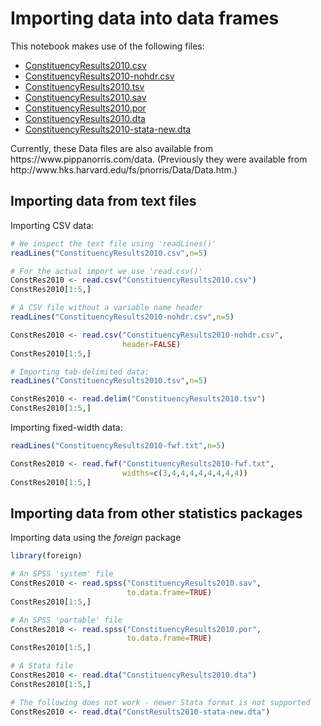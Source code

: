 # Importing data into data frames


This notebook makes use of the following files:

- [ConstituencyResults2010.csv](https://raw.githubusercontent.com/melff/dataman-r/main/data-frames/ConstituencyResults2010.csv)
- [ConstituencyResults2010-nohdr.csv](https://raw.githubusercontent.com/melff/dataman-r/main/data-frames/ConstituencyResults2010-nohdr.csv)
- [ConstituencyResults2010.tsv](https://raw.githubusercontent.com/melff/dataman-r/main/data-frames/ConstituencyResults2010.tsv)
- [ConstituencyResults2010.sav](https://raw.githubusercontent.com/melff/dataman-r/main/data-frames/ConstituencyResults2010.sav)
- [ConstituencyResults2010.por](https://raw.githubusercontent.com/melff/dataman-r/main/data-frames/ConstituencyResults2010.por)
- [ConstituencyResults2010.dta](https://raw.githubusercontent.com/melff/dataman-r/main/data-frames/ConstituencyResults2010.dta)
- [ConstituencyResults2010-stata-new.dta](https://raw.githubusercontent.com/melff/dataman-r/main/data-frames/ConstResults2010-stata-new.dta)

Currently, these Data files are also available from https://www.pippanorris.com/data.
(Previously they were available from http://www.hks.harvard.edu/fs/pnorris/Data/Data.htm.) 



## Importing data from text files


Importing CSV data:

```r
# We inspect the text file using 'readLines()'
readLines("ConstituencyResults2010.csv",n=5)
```

```r
# For the actual import we use 'read.csv()'
ConstRes2010 <- read.csv("ConstituencyResults2010.csv")
ConstRes2010[1:5,]
```

```r
# A CSV file without a variable name header
readLines("ConstituencyResults2010-nohdr.csv",n=5)
```

```r
ConstRes2010 <- read.csv("ConstituencyResults2010-nohdr.csv",
                         header=FALSE)
ConstRes2010[1:5,]
```

```r
# Importing tab-delimited data:
readLines("ConstituencyResults2010.tsv",n=5)
```

```r
ConstRes2010 <- read.delim("ConstituencyResults2010.tsv")
ConstRes2010[1:5,]
```

Importing fixed-width data:

```r
readLines("ConstituencyResults2010-fwf.txt",n=5)
```

```r
ConstRes2010 <- read.fwf("ConstituencyResults2010-fwf.txt",
                         widths=c(3,4,4,4,4,4,4,4,4))
ConstRes2010[1:5,]
```

## Importing data from other statistics packages
Importing data using the *foreign* package

```r
library(foreign)

# An SPSS 'system' file
ConstRes2010 <- read.spss("ConstituencyResults2010.sav",
                          to.data.frame=TRUE)
ConstRes2010[1:5,]
```

```r
# An SPSS 'portable' file
ConstRes2010 <- read.spss("ConstituencyResults2010.por",
                          to.data.frame=TRUE)
ConstRes2010[1:5,]
```

```r
# A Stata file
ConstRes2010 <- read.dta("ConstituencyResults2010.dta")
ConstRes2010[1:5,]
```

```r
# The following does not work - newer Stata format is not supported
ConstRes2010 <- read.dta("ConstResults2010-stata-new.dta")
```
